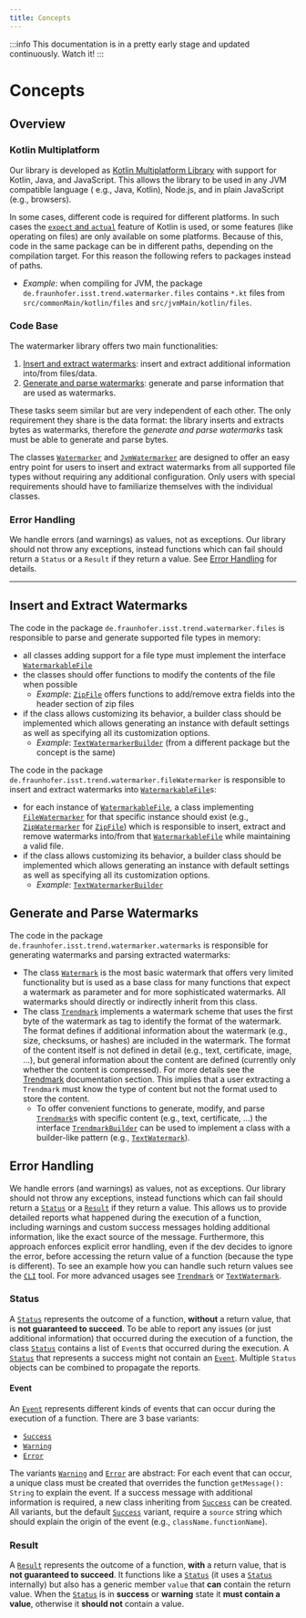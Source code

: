 ```yaml
---
title: Concepts
---
```


<!--
 Copyright (c) 2024 Fraunhofer-Gesellschaft zur Förderung der angewandten Forschung e.V.

 This work is licensed under the Fraunhofer License (on the basis of the MIT license)
 that can be found in the LICENSE file.
-->


<PatentHint components={props.components} />

:::info
This documentation is in a pretty early stage and updated continuously. Watch it!
:::

# Concepts
## Overview
### Kotlin Multiplatform
Our library is developed as 
[Kotlin Multiplatform Library](https://kotlinlang.org/docs/multiplatform.html) with support for 
Kotlin, Java, and JavaScript. This allows the library to be used in any JVM compatible language (
e.g., Java, Kotlin), Node.js, and in plain JavaScript (e.g., browsers).

In some cases, different code is required for different platforms. In such cases the [`expect` and
`actual`](https://kotlinlang.org/docs/multiplatform-expect-actual.html)
feature of Kotlin is used, or some features (like operating on files) are only available on some
platforms. Because of this, code in the same package can be in different paths, depending on the
compilation target. For this reason the following refers to packages instead of paths.
- *Example*: when compiling for JVM, the package `de.fraunhofer.isst.trend.watermarker.files`
contains `*.kt` files from `src/commonMain/kotlin/files` and `src/jvmMain/kotlin/files`.

### Code Base
The watermarker library offers two main functionalities:
 1. [Insert and extract watermarks](#insert-and-extract-watermarks):
 insert and extract additional information into/from files/data.
 2. [Generate and parse watermarks](#generate-and-parse-watermarks):
 generate and parse information that are used as watermarks.

These tasks seem similar but are very independent of each other. The only requirement they share is
the data format: the library inserts and extracts bytes as watermarks, therefore the *generate and
parse watermarks* task must be able to generate and parse bytes.

The classes
[`Watermarker`](https://github.com/FraunhoferISST/TREND/blob/main/watermarker/src/commonMain/kotlin/Watermarker.kt)
and
[`JvmWatermarker`](https://github.com/FraunhoferISST/TREND/blob/main/watermarker/src/jvmMain/kotlin/JvmWatermarker.kt)
are designed to offer an easy entry point for users to insert and extract watermarks from all
supported file types without requiring any additional configuration. Only users with special
requirements should have to familiarize themselves with the individual classes.

### Error Handling
We handle errors (and warnings) as values, not as exceptions. Our library
should not throw any exceptions, instead functions which can fail should return a `Status` or a
`Result` if they return a value. See [Error Handling](#error-handling-1) for details.

---

## Insert and Extract Watermarks
The code in the package `de.fraunhofer.isst.trend.watermarker.files` is responsible to parse and
generate supported file types in memory:
 - all classes adding support for a file type must implement the interface
 [`WatermarkableFile`](https://github.com/FraunhoferISST/TREND/blob/main/watermarker/src/commonMain/kotlin/files/WatermarkableFile.kt)
 - the classes should offer functions to modify the contents of the file when possible
    - *Example*:
    [`ZipFile`](https://github.com/FraunhoferISST/TREND/blob/main/watermarker/src/commonMain/kotlin/files/ZipFile.kt#L246)
    offers functions to add/remove extra fields into the header section of zip files
 - if the class allows customizing its behavior, a builder class should be implemented which allows
 generating an instance with default settings as well as specifying all its customization options.
    - *Example*:
    [`TextWatermarkerBuilder`](https://github.com/FraunhoferISST/TREND/blob/main/watermarker/src/commonMain/kotlin/fileWatermarker/TextWatermarker.kt#L425)
    (from a different package but the concept is the same)

The code in the package `de.fraunhofer.isst.trend.watermarker.fileWatermarker` is responsible to
insert and extract watermarks into
[`WatermarkableFile`](https://github.com/FraunhoferISST/TREND/blob/main/watermarker/src/commonMain/kotlin/files/WatermarkableFile.kt)s:
 - for each instance of
 [`WatermarkableFile`](https://github.com/FraunhoferISST/TREND/blob/main/watermarker/src/commonMain/kotlin/files/WatermarkableFile.kt),
 a class implementing
 [`FileWatermarker`](https://github.com/FraunhoferISST/TREND/blob/main/watermarker/src/commonMain/kotlin/fileWatermarker/FileWatermarker.kt)
 for that specific
 instance should exist (e.g.,
 [`ZipWatermarker`](https://github.com/FraunhoferISST/TREND/blob/main/watermarker/src/commonMain/kotlin/fileWatermarker/ZipWatermarker.kt)
 for
 [`ZipFile`](https://github.com/FraunhoferISST/TREND/blob/main/watermarker/src/commonMain/kotlin/files/ZipFile.kt))
 which is responsible to insert,
 extract and remove watermarks into/from that
 [`WatermarkableFile`](https://github.com/FraunhoferISST/TREND/blob/main/watermarker/src/commonMain/kotlin/files/WatermarkableFile.kt)
 while maintaining a valid file.
 - if the class allows customizing its behavior, a builder class should be implemented which allows
 generating an instance with default settings as well as specifying all its customization options.
    - *Example*:
    [`TextWatermarkerBuilder`](https://github.com/FraunhoferISST/TREND/blob/main/watermarker/src/commonMain/kotlin/fileWatermarker/TextWatermarker.kt#L425)

## Generate and Parse Watermarks
The code in the package `de.fraunhofer.isst.trend.watermarker.watermarks` is responsible for
generating watermarks and parsing extracted watermarks:
 - The class 
 [`Watermark`](https://github.com/FraunhoferISST/TREND/blob/main/watermarker/src/commonMain/kotlin/watermarks/Watermark.kt)
 is the most basic watermark that offers very limited functionality but is used as a base class for
 many functions that expect a watermark as parameter and for more sophisticated watermarks. All
 watermarks should directly or indirectly inherit from this class.
 - The class
 [`Trendmark`](https://github.com/FraunhoferISST/TREND/blob/main/watermarker/src/commonMain/kotlin/watermarks/Trendmark.kt)
 implements a watermark scheme that uses the first byte of the watermark as
 tag to identify the format of the watermark. The format defines if additional information about the
 watermark (e.g., size, checksums, or hashes) are included in the watermark. The format of the
 content itself is not defined in detail (e.g., text, certificate, image, ...), but general
 information about the content are defined (currently only whether the content is compressed).
 For more details see the [Trendmark](../trendmark) documentation section.
This implies that a user extracting a `Trendmark`  must know the type of content but not the format
used to store the content.
    - To offer convenient functions to generate, modify, and parse
 [`Trendmark`](https://github.com/FraunhoferISST/TREND/blob/main/watermarker/src/commonMain/kotlin/watermarks/Trendmark.kt)s
 with specific content (e.g., text, certificate, ...) the interface
 [`TrendmarkBuilder`](https://github.com/FraunhoferISST/TREND/blob/main/watermarker/src/commonMain/kotlin/watermarks/TrendmarkBuilder.kt)
 can be used to implement a class with a builder-like pattern (e.g.,
 [`TextWatermark`](https://github.com/FraunhoferISST/TREND/blob/main/watermarker/src/commonMain/kotlin/watermarks/TextWatermark.kt)).

## Error Handling
We handle errors (and warnings) as values, not as exceptions. Our library
should not throw any exceptions, instead functions which can fail should return a
[`Status`](https://github.com/FraunhoferISST/TREND/blob/main/watermarker/src/commonMain/kotlin/returnTypes/Status.kt)
or a
[`Result`](https://github.com/FraunhoferISST/TREND/blob/main/watermarker/src/commonMain/kotlin/returnTypes/Result.kt)
if they return a value. This allows us to provide detailed reports what happened during the
execution of a function, including warnings and custom success messages holding additional
information, like the exact source of the message. Furthermore, this approach enforces explicit
error handling, even if the dev decides to ignore the error, before accessing the return value of a
function (because the type is different). To see an example how you can handle such return values
see the
[`CLI`](https://github.com/FraunhoferISST/TREND/blob/main/cli/src/main/kotlin/Main.kt#L281) tool.
For more advanced usages see
[`Trendmark`](https://github.com/FraunhoferISST/TREND/blob/main/watermarker/src/commonMain/kotlin/watermarks/Trendmark.kt#L572C1-L572C18)
or
[`TextWatermark`](https://github.com/FraunhoferISST/TREND/blob/main/watermarker/src/commonMain/kotlin/watermarks/TextWatermark.kt#L188).


### Status
A
[`Status`](https://github.com/FraunhoferISST/TREND/blob/main/watermarker/src/commonMain/kotlin/returnTypes/Status.kt)
represents the outcome of a function, **without** a return value, that is **not guaranteed to
succeed**. To be able to report any issues (or just additional information) that occurred during the
execution of a function, the class
[`Status`](https://github.com/FraunhoferISST/TREND/blob/main/watermarker/src/commonMain/kotlin/returnTypes/Status.kt)
contains a list of `Event`s that occurred during the execution. A
[`Status`](https://github.com/FraunhoferISST/TREND/blob/main/watermarker/src/commonMain/kotlin/returnTypes/Status.kt)
that represents a success might not contain an
[`Event`](https://github.com/FraunhoferISST/TREND/blob/main/watermarker/src/commonMain/kotlin/returnTypes/Status.kt#L23).
Multiple `Status` objects can be combined to propagate the reports.

#### Event
An
[`Event`](https://github.com/FraunhoferISST/TREND/blob/main/watermarker/src/commonMain/kotlin/returnTypes/Status.kt#L23)
represents different kinds of events that can occur during the execution of a function. There are 3
base variants:
 - [`Success`](https://github.com/FraunhoferISST/TREND/blob/main/watermarker/src/commonMain/kotlin/returnTypes/Status.kt#L52)
 - [`Warning`](https://github.com/FraunhoferISST/TREND/blob/main/watermarker/src/commonMain/kotlin/returnTypes/Status.kt#L61)
 - [`Error`](https://github.com/FraunhoferISST/TREND/blob/main/watermarker/src/commonMain/kotlin/returnTypes/Status.kt#L67)
 
The variants
[`Warning`](https://github.com/FraunhoferISST/TREND/blob/main/watermarker/src/commonMain/kotlin/returnTypes/Status.kt#L61)
and
[`Error`](https://github.com/FraunhoferISST/TREND/blob/main/watermarker/src/commonMain/kotlin/returnTypes/Status.kt#L67)
are abstract: For each event that can occur, a unique class must be created that overrides the
function `getMessage(): String` to explain the event. If a success message with additional
information is required, a new class inheriting from
[`Success`](https://github.com/FraunhoferISST/TREND/blob/main/watermarker/src/commonMain/kotlin/returnTypes/Status.kt#L52)
can be created. All variants, but the default
[`Success`](https://github.com/FraunhoferISST/TREND/blob/main/watermarker/src/commonMain/kotlin/returnTypes/Status.kt#L52)
variant, require a `source` string which should explain the origin of the event (e.g.,
`className.functionName`).

### Result
A
[`Result`](https://github.com/FraunhoferISST/TREND/blob/main/watermarker/src/commonMain/kotlin/returnTypes/Result.kt)
represents the outcome of a function, **with** a return value, that is **not guaranteed to
succeed**. It functions like a
[`Status`](https://github.com/FraunhoferISST/TREND/blob/main/watermarker/src/commonMain/kotlin/returnTypes/Status.kt)
(it uses a
[`Status`](https://github.com/FraunhoferISST/TREND/blob/main/watermarker/src/commonMain/kotlin/returnTypes/Status.kt)
internally) but also has a generic member `value` that **can** contain the return value. When the
[`Status`](https://github.com/FraunhoferISST/TREND/blob/main/watermarker/src/commonMain/kotlin/returnTypes/Status.kt)
is in **success** or **warning** state it **must contain a value**, otherwise it **should not**
contain a value.